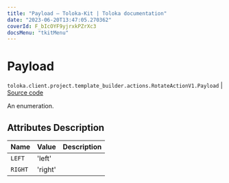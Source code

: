 ```yaml
---
title: "Payload — Toloka-Kit | Toloka documentation"
date: "2023-06-20T13:47:05.270362"
coverId: F_bIcOYF9yjrxkPZrXc3
docsMenu: "tkitMenu"
---
```


# Payload

`toloka.client.project.template_builder.actions.RotateActionV1.Payload` | [Source code](https://github.com/Toloka/toloka-kit/blob/v1.2.0/src/client/project/template_builder/actions.py#L137)

An enumeration.

## Attributes Description

| Name | Value | Description |
| :------| :-----------| :----------| 
`LEFT`|'left'|
`RIGHT`|'right'|